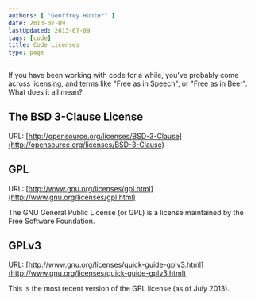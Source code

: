 ```yaml
---
authors: [ "Geoffrey Hunter" ]
date: 2013-07-09
lastUpdated: 2013-07-09
tags: [code]
title: Code Licenses
type: page
---
```


<WarningIsNotes />

If you have been working with code for a while, you've probably come across licensing, and terms like "Free as in Speech", or "Free as in Beer". What does it all mean?

## The BSD 3-Clause License

URL: [http://opensource.org/licenses/BSD-3-Clause](http://opensource.org/licenses/BSD-3-Clause)

## GPL

URL: [http://www.gnu.org/licenses/gpl.html](http://www.gnu.org/licenses/gpl.html)

The GNU General Public License (or GPL) is a license maintained by the Free Software Foundation.

## GPLv3

URL: [http://www.gnu.org/licenses/quick-guide-gplv3.html](http://www.gnu.org/licenses/quick-guide-gplv3.html)

This is the most recent version of the GPL license (as of July 2013).
